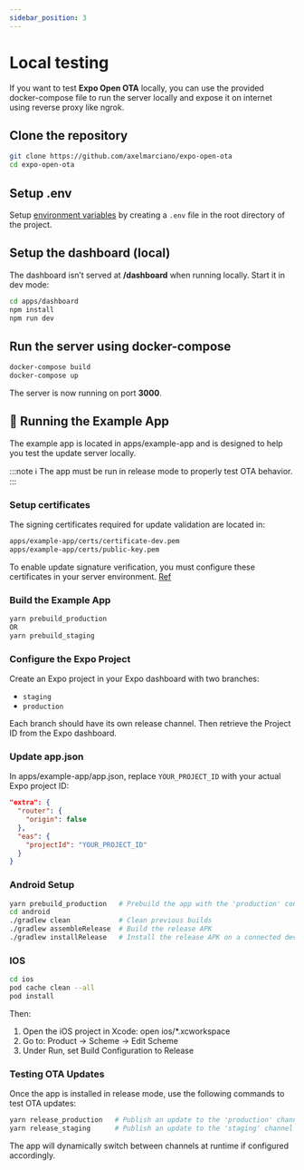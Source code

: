 ```yaml
---
sidebar_position: 3
---
```

# Local testing
If you want to test **Expo Open OTA** locally, you can use the provided docker-compose file to run the server locally
and expose it on internet using reverse proxy like ngrok.

## Clone the repository
```bash
git clone https://github.com/axelmarciano/expo-open-ota
cd expo-open-ota
```

## Setup .env

Setup [environment variables](/docs/environment) by creating a `.env` file in the root directory of the project.

## Setup the dashboard (local)

The dashboard isn’t served at **/dashboard** when running locally. Start it in dev mode:

```bash
cd apps/dashboard
npm install
npm run dev
```

## Run the server using docker-compose
```bash
docker-compose build
docker-compose up
```

The server is now running on port **3000**.

## 🚀 Running the Example App

The example app is located in apps/example-app and is designed to help you test the update server locally.

:::note
ℹ️ The app must be run in release mode to properly test OTA behavior.
:::

### Setup certificates

The signing certificates required for update validation are located in:

```bash
apps/example-app/certs/certificate-dev.pem
apps/example-app/certs/public-key.pem
```

To enable update signature verification, you must configure these certificates in your server environment.
[Ref](/docs/key-store#expo-signing-certificate)

### Build the Example App

```bash
yarn prebuild_production
OR
yarn prebuild_staging
```


### Configure the Expo Project

Create an Expo project in your Expo dashboard with two branches:
- `staging`
- `production`

Each branch should have its own release channel. Then retrieve the Project ID from the Expo dashboard.

### Update app.json

In apps/example-app/app.json, replace ``YOUR_PROJECT_ID`` with your actual Expo project ID:

``` json
"extra": {
  "router": {
    "origin": false
  },
  "eas": {
    "projectId": "YOUR_PROJECT_ID"
  }
}
```

### Android Setup

```bash
yarn prebuild_production   # Prebuild the app with the 'production' config
cd android
./gradlew clean            # Clean previous builds
./gradlew assembleRelease  # Build the release APK
./gradlew installRelease   # Install the release APK on a connected device/emulator
```

### IOS

```bash
cd ios
pod cache clean --all
pod install
```
Then:
1. Open the iOS project in Xcode: open ios/*.xcworkspace
2. Go to: Product → Scheme → Edit Scheme
3. Under Run, set Build Configuration to Release

### Testing OTA Updates

Once the app is installed in release mode, use the following commands to test OTA updates:

```bash
yarn release_production   # Publish an update to the 'production' channel
yarn release_staging      # Publish an update to the 'staging' channel
```

The app will dynamically switch between channels at runtime if configured accordingly.
